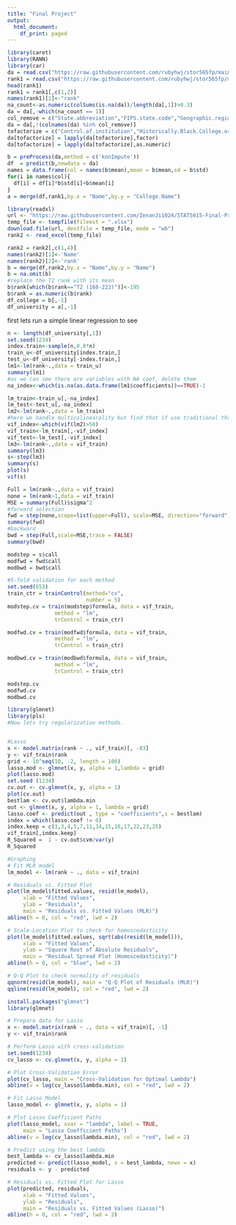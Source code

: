 ---
title: "Final Project"
output:
  html_document:
    df_print: paged
---

```{r}
library(caret)
library(RANN)
library(car)
da = read.csv("https://raw.githubusercontent.com/rubyhwj/stor565fp/main/CollegeAdmission.csv")
rank1 = read.csv("https://raw.githubusercontent.com/rubyhwj/stor565fp/main/colleges.csv")
head(rank1)
rank1 = rank1[,c(1,2)]
names(rank1)[1]<-"rank"
na_count<-as.numeric(colSums(is.na(da))/length(da[,1])>0.3)
da = da[,-which(na_count == 1)]
col_remove = c("State.abbreviation","FIPS.state.code","Geographic.region","Sector.of.institution","Level.of.institution")
da = da[,!(colnames(da) %in% col_remove)]
tofactorize = c("Control.of.institution","Historically.Black.College.or.University","Tribal.college","Degree.of.urbanization..Urban.centric.locale.","Carnegie.Classification.2010..Basic")
da[tofactorize] = lapply(da[tofactorize],factor)
da[tofactorize] = lapply(da[tofactorize],as.numeric)

b = preProcess(da,method = c('knnImpute'))
df  = predict(b,newdata = da)
names = data.frame(col = names(b$mean),mean = b$mean,sd = b$std)
for(i in names$col){
  df[i] = df[i]*b$std[i]+b$mean[i]
}
a = merge(df,rank1,by.x = "Name",by.y = "College.Name")

library(readxl)
url <- "https://raw.githubusercontent.com/ZenanJi1024/STATS615-Final-Project/main/rank2.xlsx"
temp_file <- tempfile(fileext = ".xlsx") 
download.file(url, destfile = temp_file, mode = "wb")
rank2 <- read_excel(temp_file) 

rank2 = rank2[,c(1,4)]
names(rank2)[1]<-'Name'
names(rank2)[2]<-'rank'
b = merge(df,rank2,by.x = "Name",by.y = "Name")
b = na.omit(b)
#replace the T2 rank with its mean 
b$rank[which(b$rank=="T2 (168-222)")]<-195
b$rank = as.numeric(b$rank)
df_college = b[,-1]
df_university = a[,-1]
```
first lets run a simple linear regression to see
```{r}
n <- length(df_university[,1])
set.seed(1234)
index.train<-sample(n,0.8*n)
train_u<-df_university[index.train,]
test_u<-df_university[-index.train,]
lm1<-lm(rank~.,data = train_u)
summary(lm1)
#as we can see there are variables with NA coef, delete them 
na_index<-which(is.na(as.data.frame(lm1$coefficients))==TRUE)-1

lm_train<-train_u[,-na_index]
lm_test<-test_u[,-na_index]
lm2<-lm(rank~.,data = lm_train)
#here we handle multicolinearality but find that if use traditional threshold 10, we are left with a model that has really poor performance, so we higher the threshold and mannually delete columns that are correlated 
vif_index<-which(vif(lm2)>50)
vif_train<-lm_train[,-vif_index]
vif_test<-lm_test[,-vif_index]
lm3<-lm(rank~.,data = vif_train)
summary(lm3)
s<-step(lm3)
summary(s)
plot(s)
vif(s)
```

```{r}
Full = lm(rank~.,data = vif_train)
none = lm(rank~1,data = vif_train)
MSE = summary(Full)$sigma^2
#forward selection
fwd = step(none,scope=list(upper=Full), scale=MSE, direction="forward",trace = FALSE)
summary(fwd)
#backward
bwd = step(Full,scale=MSE,trace = FALSE)
summary(bwd)

modstep = s$call
modfwd = fwd$call
modbwd = bwd$call

#5-fold validation for each method
set.seed(653)
train_ctr = trainControl(method="cv",
                         number = 5)
modstep.cv = train(modstep$formula, data = vif_train,
               method = "lm",
               trControl = train_ctr)

modfwd.cv = train(modfwd$formula, data = vif_train,
               method = "lm",
               trControl = train_ctr)

modbwd.cv = train(modbwd$formula, data = vif_train,
               method = "lm",
               trControl = train_ctr)

modstep.cv
modfwd.cv
modbwd.cv
```

```{r}
library(glmnet)
library(pls)
#Now lets try regularization methods. 


#Lasso
x <- model.matrix(rank ~ ., vif_train)[, -83]
y <- vif_train$rank
grid <- 10^seq(10, -2, length = 100)
lasso.mod <- glmnet(x, y, alpha = 1,lambda = grid)
plot(lasso.mod)
set.seed (1234)
cv.out <- cv.glmnet(x, y, alpha = 1)
plot(cv.out)
bestlam <- cv.out$lambda.min
out <- glmnet(x, y, alpha = 1, lambda = grid)
lasso.coef <- predict(out , type = "coefficients",s = bestlam)
index = which(lasso.coef != 0)
index.keep = c(1,3,4,5,7,11,14,15,16,17,22,23,25)
vif_train[,index.keep]
R_Squared =  1 - cv.out$cvm/var(y)
R_Squared
```

```{r}
#Graphing
# Fit MLR model
lm_model <- lm(rank ~ ., data = vif_train)

# Residuals vs. Fitted Plot
plot(lm_model$fitted.values, resid(lm_model),
     xlab = "Fitted Values",
     ylab = "Residuals",
     main = "Residuals vs. Fitted Values (MLR)")
abline(h = 0, col = "red", lwd = 2)

```

```{r}
# Scale-Location Plot to check for homoscedasticity
plot(lm_model$fitted.values, sqrt(abs(resid(lm_model))),
     xlab = "Fitted Values",
     ylab = "Square Root of Absolute Residuals",
     main = "Residual Spread Plot (Homoscedasticity)")
abline(h = 0, col = "blue", lwd = 2)

```
```{r}
# Q-Q Plot to check normality of residuals
qqnorm(resid(lm_model), main = "Q-Q Plot of Residuals (MLR)")
qqline(resid(lm_model), col = "red", lwd = 2)

```
```{r,eval = FALSE}
install.packages("glmnet")
library(glmnet)

```

```{r}
# Prepare data for Lasso
x <- model.matrix(rank ~ ., data = vif_train)[, -1]
y <- vif_train$rank

# Perform Lasso with cross-validation
set.seed(1234)
cv_lasso <- cv.glmnet(x, y, alpha = 1)

# Plot Cross-Validation Error
plot(cv_lasso, main = "Cross-Validation for Optimal Lambda")
abline(v = log(cv_lasso$lambda.min), col = "red", lwd = 2)

```
```{r}
# Fit Lasso Model
lasso_model <- glmnet(x, y, alpha = 1)

# Plot Lasso Coefficient Paths
plot(lasso_model, xvar = "lambda", label = TRUE,
     main = "Lasso Coefficient Paths")
abline(v = log(cv_lasso$lambda.min), col = "red", lwd = 2)

```
```{r}
# Predict using the best lambda
best_lambda <- cv_lasso$lambda.min
predicted <- predict(lasso_model, s = best_lambda, newx = x)
residuals <- y - predicted

# Residuals vs. Fitted Plot for Lasso
plot(predicted, residuals,
     xlab = "Fitted Values",
     ylab = "Residuals",
     main = "Residuals vs. Fitted Values (Lasso)")
abline(h = 0, col = "red", lwd = 2)

```

